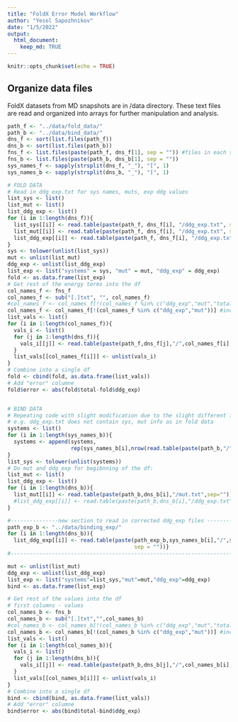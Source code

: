 ```yaml
---
title: "FoldX Error Model Workflow"
author: "Yesol Sapozhnikov"
date: "1/5/2022"
output: 
  html_document:
    keep_md: TRUE
---
```


```r
knitr::opts_chunk$set(echo = TRUE)
```

## Organize data files

FoldX datasets from MD snapshots are in /data directory. These text files are read and organized into arrays for further manipulation and analysis.

```r
path_f <- "../data/fold_data/"
path_b <- "../data/bind_data/"
dns_f <- sort(list.files(path_f))
dns_b <- sort(list.files(path_b))
fns_f <- list.files(paste(path_f, dns_f[1], sep = "")) #files in each sys dir are identical, so grab them from 1bni
fns_b <- list.files(paste(path_b, dns_b[1], sep = ""))
sys_names_f <- sapply(strsplit(dns_f, "_"), "[", 1)
sys_names_b <- sapply(strsplit(dns_b, "_"), "[", 1)

# FOLD DATA
# Read in ddg_exp.txt for sys names, muts, exp ddg values
list_sys <- list()
list_mut <- list()
list_ddg_exp <- list()
for (i in 1:length(dns_f)){
  list_sys[[i]] <- read.table(paste(path_f, dns_f[i], "/ddg_exp.txt", sep = ""))[1]
  list_mut[[i]] <- read.table(paste(path_f, dns_f[i], "/ddg_exp.txt", sep = ""))[2]
  list_ddg_exp[[i]] <- read.table(paste(path_f, dns_f[i], "/ddg_exp.txt", sep = ""))[3]
}
sys <- tolower(unlist(list_sys))
mut <- unlist(list_mut)
ddg_exp <- unlist(list_ddg_exp)
list_exp <- list("systems" = sys, "mut" = mut, "ddg_exp" = ddg_exp)
fold <- as.data.frame(list_exp)
# Get rest of the energy terms into the df
col_names_f <- fns_f
col_names_f <- sub("[.]txt", "", col_names_f)
#col_names_f <- col_names_f[!(col_names_f %in% c("ddg_exp","mut","total"))] #If want to exclude total
col_names_f <- col_names_f[!(col_names_f %in% c("ddg_exp","mut"))] #include total
list_vals <- list()
for (i in 1:length(col_names_f)){
  vals_i <- list()
  for (j in 1:length(dns_f)){
    vals_i[[j]] <- read.table(paste(path_f,dns_f[j],"/",col_names_f[i],".txt",sep=""))[1]
  }
  list_vals[[col_names_f[i]]] <- unlist(vals_i)
}
# Combine into a single df
fold <- cbind(fold, as.data.frame(list_vals))
# Add "error" columne
fold$error <- abs(fold$total-fold$ddg_exp)


# BIND DATA
# Repeating code with slight modification due to the slight different file str
# e.g. ddg_exp.txt does not contain sys, mut info as in fold data
systems <- list()
for (i in 1:length(sys_names_b)){
  systems <- append(systems,
                    rep(sys_names_b[i],nrow(read.table(paste(path_b,"/",dns_b[i],"/mut.txt",sep="")))))
}
list_sys <- tolower(unlist(systems))
# Do mut and ddg_exp for begibnning of the df:
list_mut <- list()
list_ddg_exp <- list()
for (i in 1:length(dns_b)){
  list_mut[[i]] <- read.table(paste(path_b,dns_b[i],"/mut.txt",sep=""))
  #list_ddg_exp[[i]] <- read.table(paste(path_b,dns_b[i],"/ddg_exp.txt",sep="")) # see below section
}

#---------------new section to read in corrected ddg_exp files ----------------
path_exp_b <- "../data/binding_exp/"
for (i in 1:length(dns_b)){
  list_ddg_exp[[i]] <- read.table(paste(path_exp_b,sys_names_b[i],"/",sys_names_b[i],"_ddg_exp.txt",
                                        sep = ""))}
#------------------------------------------------------------------------------

mut <- unlist(list_mut)
ddg_exp <- unlist(list_ddg_exp)
list_exp <- list("systems"=list_sys,"mut"=mut,"ddg_exp"=ddg_exp)
bind <- as.data.frame(list_exp)

# Get rest of the values into the df
# first columns - values
col_names_b <- fns_b
col_names_b <- sub("[.]txt","",col_names_b)
#col_names_b <- col_names_b[!(col_names_b %in% c("ddg_exp","mut","total"))] #If want to exclude total
col_names_b <- col_names_b[!(col_names_b %in% c("ddg_exp","mut"))] #include total
list_vals <- list()
for (i in 1:length(col_names_b)){
  vals_i <- list()
  for (j in 1:length(dns_b)){
    vals_i[[j]] <- read.table(paste(path_b,dns_b[j],"/",col_names_b[i],".txt",sep=""))[1]
  }
  list_vals[[col_names_b[i]]] <- unlist(vals_i)
}
# Combine into a single df
bind <- cbind(bind, as.data.frame(list_vals))
# Add "error" columne
bind$error <- abs(bind$total-bind$ddg_exp)
```




